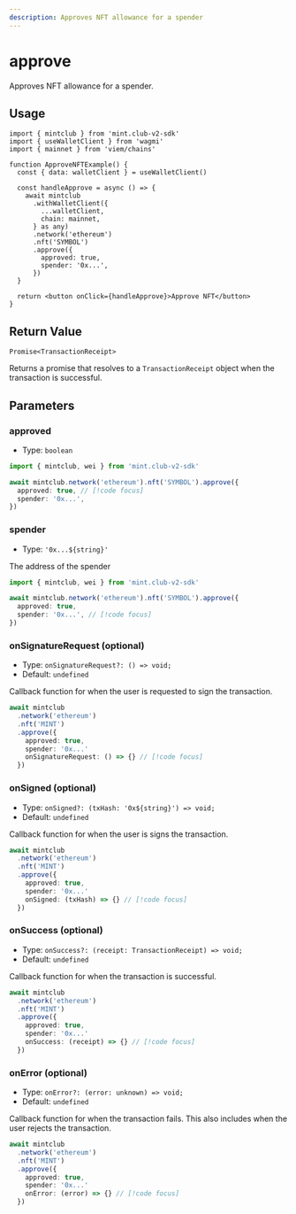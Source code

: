 ```yaml
---
description: Approves NFT allowance for a spender
---
```


# approve

Approves NFT allowance for a spender.

## Usage

```tsx [example.tsx]
import { mintclub } from 'mint.club-v2-sdk'
import { useWalletClient } from 'wagmi'
import { mainnet } from 'viem/chains'

function ApproveNFTExample() {
  const { data: walletClient } = useWalletClient()

  const handleApprove = async () => {
    await mintclub
      .withWalletClient({
        ...walletClient,
        chain: mainnet,
      } as any)
      .network('ethereum')
      .nft('SYMBOL')
      .approve({
        approved: true,
        spender: '0x...',
      })
  }

  return <button onClick={handleApprove}>Approve NFT</button>
}
```

## Return Value

`Promise<TransactionReceipt>`

Returns a promise that resolves to a `TransactionReceipt` object when the transaction is successful.

## Parameters

### approved

- Type: `boolean`

```ts twoslash [example.ts]
import { mintclub, wei } from 'mint.club-v2-sdk'

await mintclub.network('ethereum').nft('SYMBOL').approve({
  approved: true, // [!code focus]
  spender: '0x...',
})
```

### spender

- Type: `'0x...${string}'`

The address of the spender

```ts twoslash [example.ts]
import { mintclub, wei } from 'mint.club-v2-sdk'

await mintclub.network('ethereum').nft('SYMBOL').approve({
  approved: true,
  spender: '0x...', // [!code focus]
})
```

### onSignatureRequest (optional)

- Type: `onSignatureRequest?: () => void;`
- Default: `undefined`

Callback function for when the user is requested to sign the transaction.

```ts
await mintclub
  .network('ethereum')
  .nft('MINT')
  .approve({
   	approved: true,
	spender: '0x...'
	onSignatureRequest: () => {} // [!code focus]
  })
```

### onSigned (optional)

- Type: `onSigned?: (txHash: '0x${string}') => void;`
- Default: `undefined`

Callback function for when the user is signs the transaction.

```ts
await mintclub
  .network('ethereum')
  .nft('MINT')
  .approve({
   	approved: true,
	spender: '0x...'
	onSigned: (txHash) => {} // [!code focus]
  })
```

### onSuccess (optional)

- Type: `onSuccess?: (receipt: TransactionReceipt) => void;`
- Default: `undefined`

Callback function for when the transaction is successful.

```ts
await mintclub
  .network('ethereum')
  .nft('MINT')
  .approve({
   	approved: true,
	spender: '0x...'
	onSuccess: (receipt) => {} // [!code focus]
  })
```

### onError (optional)

- Type: `onError?: (error: unknown) => void;`
- Default: `undefined`

Callback function for when the transaction fails. This also includes when the user rejects the transaction.

```ts
await mintclub
  .network('ethereum')
  .nft('MINT')
  .approve({
   	approved: true,
	spender: '0x...'
	onError: (error) => {} // [!code focus]
  })
```
